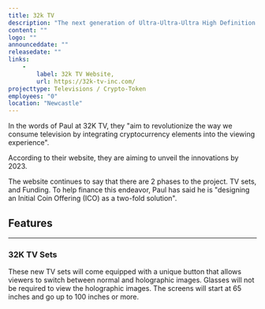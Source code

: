 ```yaml
---
title: 32k TV
description: "The next generation of Ultra-Ultra-Ultra High Definition TV, with a Crypto twist."
content: ""
logo: ""
announceddate: ""
releasedate: ""
links:
    - 
        label: 32k TV Website,
        url: https://32k-tv-inc.com/
projecttype: Televisions / Crypto-Token
employees: "0"
location: "Newcastle"
---
```


In the words of Paul at 32K TV, they "aim to revolutionize the way we consume television by integrating cryptocurrency elements into the viewing experience".

According to their website, they are aiming to unveil the innovations by 2023.

The website continues to say that there are 2 phases to the project. TV sets, and Funding. To help finance this endeavor, Paul has said he is "designing an Initial Coin Offering (ICO) as a two-fold solution".

## Features
---

### 32K TV Sets
These new TV sets will come equipped with a unique button that allows viewers to switch between normal and holographic images. Glasses will not be required to view the holographic images.
The screens will start at 65 inches and go up to 100 inches or more.